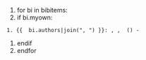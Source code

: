﻿
# for bi in bibitems:
# if bi.myown:
 1. {{  bi.authors|join(", ") }}: ''{{bi.title}}'', {{bi.journal}}, '''{{bi.volume}}''' ({{bi.year}}) {{bi.startpage}}-{{bi.endpage}} {{bi.arxivurl}}
# endif
# endfor


